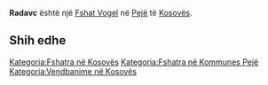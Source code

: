 {{Fshat në Kosovës
 | Emri                = Radavc
| sqi_D_name = Radavc
| sqi_D_FULL_NAME_RO = Radavc
| sqi_D_FULL_NAME_ND_RO = Radavc
| sqi_D_SORT_NAME_RG = RADAVC
| sqi_D_FULL_NAME_RG = Radavc
| sqi_D_FULL_NAME_ND_RG = Radavc
| sqi_V_name = Radac
| sqi_V_FULL_NAME_RO = Radac Radafc Burimi Radafci
| sqi_V_FULL_NAME_ND_RO = Radac Radafc Burimi Radafci
| sqi_V_SORT_NAME_RG = RADAC RADAFC BURIMI RADAFCI
| sqi_V_FULL_NAME_RG = Radac Radafc Burimi Radafci
| sqi_V_FULL_NAME_ND_RG = Radac Radafc Burimi Radafci
| srp_N_name = Radovac
| srp_N_FULL_NAME_RO = Radovac
| srp_N_FULL_NAME_ND_RO = Radovac
| srp_N_SORT_NAME_RG = RADOVAC
| srp_N_FULL_NAME_RG = Radovac
| srp_N_FULL_NAME_ND_RG = Radovac
| srp_NS_name = Радовац
| srp_NS_FULL_NAME_RO = Радовац
| srp_NS_FULL_NAME_ND_RO = Радовац
| srp_NS_SORT_NAME_RG = РАДОВАЦ
| srp_NS_FULL_NAME_RG = Радовац
| srp_NS_FULL_NAME_ND_RG = Радовац
| srp_V_name = Radavac
| srp_V_FULL_NAME_RO = Radavac
| srp_V_FULL_NAME_ND_RO = Radavac
| srp_V_SORT_NAME_RG = RADAVAC
| srp_V_FULL_NAME_RG = Radavac
| srp_V_FULL_NAME_ND_RG = Radavac
| srp_VS_name = Радавац
| srp_VS_FULL_NAME_RO = Радавац
| srp_VS_FULL_NAME_ND_RO = Радавац
| srp_VS_SORT_NAME_RG = РАДАВАЦ
| srp_VS_FULL_NAME_RG = Радавац
| srp_VS_FULL_NAME_ND_RG = Радавац
| std_V_name = Radevc
| std_V_FULL_NAME_RO = Radevc Radovce Radevce
| std_V_FULL_NAME_ND_RO = Radevc Radovce Radevce
| std_V_SORT_NAME_RG = RADEVC RADOVCE RADEVCE
| std_V_FULL_NAME_RG = Radevc Radovce Radevce
| std_V_FULL_NAME_ND_RG = Radevc Radovce Radevce

 | Emri (Rasa dhanore) = 
 | Figura              = 
 | Shteti              = Kosovo
 | Komuna              = Pejë
 | Kodi postar         = 
 | Sipërfaqja          = 

 | Popullsia           = 

 | Regj. i popullsisë  = 
 | Dend. e popullsisë  = 
 | Faqja zyrtare       = 
 <!--- Koordinatat ----> 
 | Gjerësia            = 42.736111
 | Gjatësia            = 20.322222
 | Lartësia            = 
}}
'''Radavc''' është një [[Fshat Vogel]] në [[Pejë]] të [[Kosovës]].

<!-- == Gjeografia == -->
<!-- == Historia == -->
<!-- == Demografia == -->
== Shih edhe ==
{{Komuna Pejë}}
{{Kosovo-Administrata-Cung}}

[[Kategoria:Fshatra në Kosovës]]
[[Kategoria:Fshatra në Kommunes Pejë]]
[[Kategoria:Vendbanime në Kosovës]]